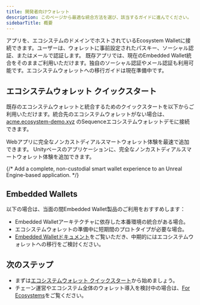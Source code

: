 ```yaml
---
title: 開発者向けウォレット
description: このページから最適な統合方法を選び、該当するガイドに進んでください。
sidebarTitle: 概要
---
```


<CardGroup>
  <Card title="Ecosystem Wallet (v6)" href="/solutions/wallets/developers/ecosystem-wallet/quickstart">
    アプリを、エコシステムのドメインでホストされているEcosystem Walletに接続できます。ユーザーは、ウォレットに事前設定されたパスキー、ソーシャル認証、またはメールで認証します。
  </Card>

  <Card title="Embedded Wallet（v5）" href="/solutions/wallets/developers/embedded-wallet/overview">
    既存アプリでは、現在のEmbedded Wallet統合をそのままご利用いただけます。独自のソーシャル認証やメール認証も利用可能です。エコシステムウォレットへの移行ガイドは現在準備中です。
  </Card>
</CardGroup>

## エコシステムウォレット クイックスタート
既存のエコシステムウォレットと統合するためのクイックスタートを以下からご利用いただけます。統合先のエコシステムウォレットがない場合は、[acme.ecosystem-demo.xyz](https://acme.ecosystem-demo.xyz) のSequenceエコシステムウォレットデモに接続できます。

<CardGroup>
  <Card title="Web SDK" icon="code" href="/solutions/wallets/developers/ecosystem-wallet/quickstart">
    Webアプリに完全なノンカストディアルスマートウォレット体験を最速で追加できます。
  </Card>

  <Card title="Unity SDK" icon="unity" href="/solutions/wallets/developers/ecosystem-wallet/unity-quickstart">
    Unityベースのアプリケーションに、完全なノンカストディアルスマートウォレット体験を追加できます。
  </Card>

  {/* <Card title="Unreal SDK" href="/solutions/wallets/developers/ecosystem-wallet/unreal-quickstart">
        Add a complete, non-custodial smart wallet experience to an Unreal Engine-based application.
      </Card> */}
</CardGroup>

## Embedded Wallets
以下の場合は、当面の間Embedded Wallet製品のご利用をおすすめします：
- Embedded Walletアーキテクチャに依存した本番環境の統合がある場合。
- エコシステムウォレットの準備中に短期間のプロトタイプが必要な場合。
- [Embedded Walletドキュメント](/solutions/wallets/developers/embedded-wallet/overview)をご覧いただき、中期的にはエコシステムウォレットへの移行をご検討ください。

## 次のステップ

- まずは[エコシステムウォレット クイックスタート](/solutions/wallets/developers/ecosystem-wallet/quickstart)から始めましょう。
- チェーン運営やエコシステム全体のウォレット導入を検討中の場合は、[For Ecosystems](/solutions/wallets/ecosystems/overview)をご覧ください。